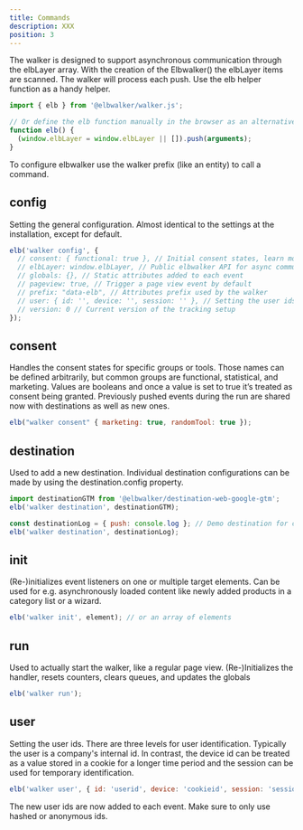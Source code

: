 ```yaml
---
title: Commands
description: XXX
position: 3
---
```


The walker is designed to support asynchronous communication through the
elbLayer array. With the creation of the Elbwalker() the elbLayer items are
scanned. The walker will process each push. Use the elb helper function as a
handy helper.

```js
import { elb } from '@elbwalker/walker.js';

// Or define the elb function manually in the browser as an alternative
function elb() {
  (window.elbLayer = window.elbLayer || []).push(arguments);
}
```

To configure elbwalker use the walker prefix (like an entity) to call a command.

## config

Setting the general configuration. Almost identical to the settings at the
installation, except for default.

```js
elb('walker config', {
  // consent: { functional: true }, // Initial consent states, learn more under consent
  // elbLayer: window.elbLayer, // Public elbwalker API for async communication (only prior run)
  // globals: {}, // Static attributes added to each event
  // pageview: true, // Trigger a page view event by default
  // prefix: "data-elb", // Attributes prefix used by the walker
  // user: { id: '', device: '', session: '' }, // Setting the user ids
  // version: 0 // Current version of the tracking setup
});
```

## consent

Handles the consent states for specific groups or tools. Those names can be
defined arbitrarily, but common groups are functional, statistical, and
marketing. Values are booleans and once a value is set to true it’s treated as
consent being granted. Previously pushed events during the run are shared now
with destinations as well as new ones.

```js
elb("walker consent" { marketing: true, randomTool: true });
```

## destination

Used to add a new destination. Individual destination configurations can be made
by using the destination.config property.

```js
import destinationGTM from '@elbwalker/destination-web-google-gtm';
elb('walker destination', destinationGTM);

const destinationLog = { push: console.log }; // Demo destination for console.log
elb('walker destination', destinationLog);
```

## init

(Re-)initializes event listeners on one or multiple target elements. Can be used
for e.g. asynchronously loaded content like newly added products in a category
list or a wizard.

```js
elb('walker init', element); // or an array of elements
```

## run

Used to actually start the walker, like a regular page view. (Re-)Initializes
the handler, resets counters, clears queues, and updates the globals

```js
elb('walker run');
```

## user

Setting the user ids. There are three levels for user identification. Typically
the user is a company's internal id. In contrast, the device id can be treated
as a value stored in a cookie for a longer time period and the session can be
used for temporary identification.

```js
elb('walker user', { id: 'userid', device: 'cookieid', session: 'sessionid' });
```

The new user ids are now added to each event. Make sure to only use hashed or
anonymous ids.
